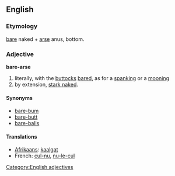 ==English==

===Etymology===
[[bare]] naked + [[arse]] anus, bottom.

===Adjective===
'''bare-arse'''

# literally, with the [[buttocks]] [[bared]], as for a [[spanking]] or a [[mooning]]
# by extension, [[stark naked]].

====Synonyms====
* [[bare-bum]]
* [[bare-butt]]
* [[bare-balls]]

====Translations====
* [[Afrikaans]]: [[kaalgat]]
* French: [[cul-nu]], [[nu-le-cul]]

[[Category:English adjectives]]